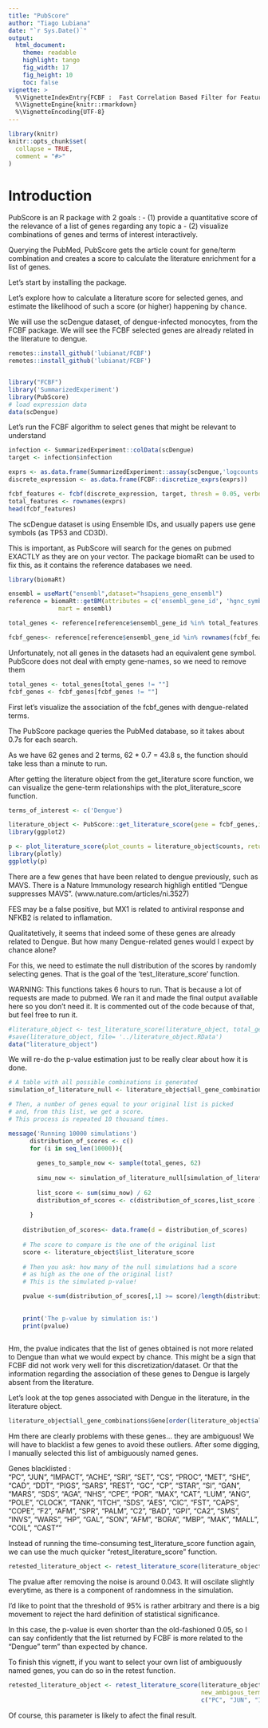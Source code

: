 ```yaml
---
title: "PubScore"
author: "Tiago Lubiana"
date: "`r Sys.Date()`"
output:
  html_document:
    theme: readable
    highlight: tango
    fig_width: 17
    fig_height: 10
    toc: false
vignette: >
  %\VignetteIndexEntry{FCBF :  Fast Correlation Based Filter for Feature Selection}
  %\VignetteEngine{knitr::rmarkdown}
  %\VignetteEncoding{UTF-8}
---
```


```r
library(knitr)
knitr::opts_chunk$set(
  collapse = TRUE,
  comment = "#>"
)
```

# Introduction

PubScore is an R package with 2 goals :
- (1) provide a quantitative score of the relevance of a list of genes regarding any topic a
- (2)  visualize combinations of genes and terms of interest interactively.

Querying the PubMed, PubScore gets the article count for  gene/term combination and creates a  score to calculate the literature enrichment for a list of genes.


Let's start by installing the package. 


Let's explore how to calculate a literature score for selected genes, 
and estimate the likelihood of such a score (or higher) happening by chance. 

We will use the scDengue dataset, of dengue-infected monocytes, from the FCBF package. 
We will see the FCBF selected genes are already related in the literature to dengue. 

```r
remotes::install_github('lubianat/FCBF')
remotes::install_github('lubianat/FCBF')


library("FCBF")
library('SummarizedExperiment')
library(PubScore)
# load expression data
data(scDengue)
```

Let's run the FCBF algorithm to select genes that might be relevant 
to understand


```r
infection <- SummarizedExperiment::colData(scDengue)
target <- infection$infection

exprs <- as.data.frame(SummarizedExperiment::assay(scDengue,'logcounts'))
discrete_expression <- as.data.frame(FCBF::discretize_exprs(exprs))

fcbf_features <- fcbf(discrete_expression, target, thresh = 0.05, verbose = FALSE)
total_features <- rownames(exprs)
head(fcbf_features)
```



The scDengue dataset is using Ensemble IDs, and usually papers use gene symbols 
(as TP53 and CD3D). 

This is important, as PubScore will search for the genes on pubmed EXACTLY as they are on your vector. The package biomaRt can be used to fix this, as it contains the reference databases we need. 

```r
library(biomaRt)

ensembl = useMart("ensembl",dataset="hsapiens_gene_ensembl")
reference = biomaRt::getBM(attributes = c('ensembl_gene_id', 'hgnc_symbol'), 
              mart = ensembl)

total_genes <- reference[reference$ensembl_gene_id %in% total_features,]$hgnc_symbol

fcbf_genes<- reference[reference$ensembl_gene_id %in% rownames(fcbf_features),]$hgnc_symbol
```

Unfortunately, not all genes in the datasets had an equivalent gene symbol.
PubScore does not deal with empty gene-names, so we need to remove them

```r
total_genes <- total_genes[total_genes != ""]
fcbf_genes <- fcbf_genes[fcbf_genes != ""]
```


First let's visualize the association of the fcbf_genes with dengue-related terms.

The PubScore package queries the PubMed database, so it takes about 0.7s for 
each search. 

As we have 62 genes and 2 terms, 62 * 0.7 = 43.8 s, the function should
take less than a  minute to run.

After getting the literature object from the get_literature score function,  we can visualize the gene-term relationships with the plot_literature_score function. 


```r
terms_of_interest <- c('Dengue')

literature_object <- PubScore::get_literature_score(gene = fcbf_genes,is.list = TRUE,terms_of_interest = terms_of_interest)
library(ggplot2)

p <- plot_literature_score(plot_counts = literature_object$counts, return_ggplot = TRUE)
library(plotly)
ggplotly(p)
```


There are a few genes that have been related to dengue previously, such as MAVS. There is a Nature Immunology research highligh entitled "Dengue suppresses MAVS". 
(www.nature.com/articles/ni.3527)

FES may be a false positive, but MX1 is related to antiviral response and NFKB2 is related to inflamation.


Qualitatetively, it seems that indeed some of these genes are already related to Dengue. 
But how many Dengue-related genes would I expect by chance alone?

For this, we need to estimate the null distribution of the scores by randomly selecting
genes. That is the goal of the 'test_literature_score' function. 

WARNING: This functions takes 6 hours to run. That is because a lot of requests are made to
pubmed. We ran it and made the final output available here so you don't need it. 
It is commented out of the code because of that, but feel free to run it. 

```r

#literature_object <- test_literature_score(literature_object, total_genes, remove_ambiguous = FALSE )
#save(literature_object, file= '../literature_object.RData')
data("literature_object")
```


We will re-do the p-value estimation just to be really clear about how it is done. 
```r

# A table with all possible combinations is generated
simulation_of_literature_null <- literature_object$all_gene_combinations

# Then, a number of genes equal to your original list is picked
# and, from this list, we get a score.
# This process is repeated 10 thousand times.

message('Running 10000 simulations')
      distribution_of_scores <- c()
      for (i in seq_len(10000)){
        
        genes_to_sample_now <- sample(total_genes, 62)
        
        simu_now <- simulation_of_literature_null[simulation_of_literature_null$Gene %in% genes_to_sample_now,]$count
        
        list_score <- sum(simu_now) / 62
        distribution_of_scores <- c(distribution_of_scores,list_score )
        
      }
      
    distribution_of_scores<- data.frame(d = distribution_of_scores)
    
    # The score to compare is the one of the original list  
    score <- literature_object$list_literature_score
      
    # Then you ask: how many of the null simulations had a score
    # as high as the one of the original list?
    # This is the simulated p-value!

    pvalue <-sum(distribution_of_scores[,1] >= score)/length(distribution_of_scores[,1])
    
    
    print('The p-value by simulation is:')
    print(pvalue) 
      
```

Hm, the pvalue indicates that the list of genes obtained is not more related 
to Dengue than what we would expect by chance. This might be a sign that FCBF
did not work very well for this discretization/dataset. Or that the information 
regarding the association of these genes to Dengue  is largely  absent from the 
literature.

Let's look at the top genes associated with Dengue in the literature, in the literature object.


```r
literature_object$all_gene_combinations$Gene[order(literature_object$all_gene_combinations$count, decreasing = TRUE)][1:30]
```


Hm there are clearly problems with these genes... they are ambiguous!
We will have to blacklist a few genes to avoid these outliers. 
After some digging, I manually selected this list of ambiguously named genes.

Genes blacklisted :      
"PC", "JUN", "IMPACT", "ACHE", "SRI", "SET", "CS", "PROC", 
"MET", "SHE", "CAD", "DDT", "PIGS", "SARS", "REST", "GC", "CP", 
"STAR", "SI", "GAN", "MARS", "SDS", "AGA", "NHS", "CPE", "POR", 
"MAX", "CAT", "LUM", "ANG", "POLE", "CLOCK", "TANK", "ITCH", 
"SDS", "AES", "CIC", "FST", "CAPS", "COPE", "F2", "AFM", "SPR", 
"PALM", "C2", "BAD", "GPI", "CA2", "SMS", "INVS", "WARS", "HP", 
"GAL", "SON", "AFM", "BORA", "MBP", "MAK", "MALL", "COIL", "CAST"" 


Instead of running the time-consuming test_literature_score function again,
we can use the much quicker "retest_literature_score" function.

```r

retested_literature_object <- retest_literature_score(literature_object, remove_ambiguous = TRUE, nsim = 10000)
```

The pvalue after removing the noise is around 0.043. It will oscilate slightly everytime, as there is a component of randomness in the simulation.

I'd like to point that the threshold of 95% is rather arbitrary and there is a big movement to reject the hard definition of statistical significance.

In this case, the p-value is even shorter than the old-fashioned 0.05, so I can say confidently that the list returned by FCBF is more related to the "Dengue" term" than expected by chance. 

To finish this vignett, if you want to select your own list of ambiguously named genes, you can do so in the retest function. 

```r
retested_literature_object <- retest_literature_score(literature_object, 
                                                      new_ambigous_term_list = 
                                                      c("PC", "JUN", "IMPACT"), nsim = 10000)

```

Of course, this parameter is likely to afect the final result. 

